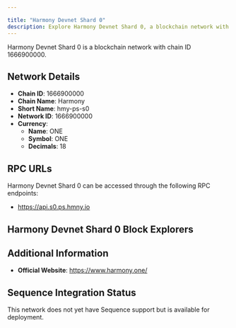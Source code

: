 ```yaml
---

title: "Harmony Devnet Shard 0"
description: Explore Harmony Devnet Shard 0, a blockchain network with chain ID 1666900000. Learn about its native currency, ONE, and how to interact with the network.
---
```




Harmony Devnet Shard 0 is a blockchain network with chain ID 1666900000.

## Network Details

- **Chain ID**: 1666900000
- **Chain Name**: Harmony
- **Short Name**: hmy-ps-s0
- **Network ID**: 1666900000
- **Currency**: 
  - **Name**: ONE
  - **Symbol**: ONE
  - **Decimals**: 18

## RPC URLs

Harmony Devnet Shard 0 can be accessed through the following RPC endpoints:

- https://api.s0.ps.hmny.io

## Harmony Devnet Shard 0 Block Explorers



## Additional Information

- **Official Website**: https://www.harmony.one/

## Sequence Integration Status

This network does not yet have Sequence support but is available for deployment.
